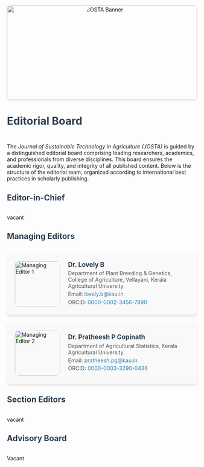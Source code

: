 
```{=html}
<style>

.banner-container {
  text-align: center;
  margin-bottom: 2em;
}

.banner-img {
  width: 100%;
  max-height: 250px;
  object-fit: cover;
  border-radius: 8px;
  box-shadow: 0 2px 4px rgba(0,0,0,0.1);
}

h1, h2 {
  color: #2c3e50;
  font-weight: 700;
  margin-bottom: 1.5em;
}

.editor-card {
  display: flex;
  align-items: center;
  background: #f9f9f9;
  padding: 1.5em;
  margin-bottom: 1.5em;
  border-radius: 8px;
  box-shadow: 0 4px 6px rgba(0,0,0,0.1);
  transition: transform 0.2s ease-in-out;
}

.editor-card:hover {
  transform: translateY(-5px);
}

.editor-img {
  width: 120px;
  height: 120px;
  object-fit: cover;
  border-radius: 10px;
  margin-right: 1.5em;
}

.editor-info {
  flex: 1;
}

.editor-info h3 {
  margin: 0;
  color: #2c3e50;
  font-size: 1.2em;
}

.editor-info p {
  margin: 0.3em 0;
  color: #555;
}

.editor-info a {
  color: #2980b9;
  text-decoration: none;
}

.editor-info a:hover {
  text-decoration: underline;
}

.section-editors, .technical-board, .advisory-board {
  display: grid;
  grid-template-columns: repeat(auto-fit, minmax(300px, 1fr));
  gap: 1.5em;
}

@media (max-width: 768px) {
  .editor-card {
    flex-direction: column;
    align-items: flex-start;
  }

  .editor-img {
    margin-bottom: 1em;
    margin-right: 0;
  }
}
</style>
```

```{=html}
<div class="banner-container">
  <img src="websitecover.jpg"
       alt="JOSTA Banner"
       class="banner-img">
</div>
```

# Editorial Board

The *Journal of Sustainable Technology in Agriculture (JOSTA)* is guided by a distinguished editorial board comprising leading researchers, academics, and professionals from diverse disciplines. This board ensures the academic rigor, quality, and integrity of all published content. Below is the structure of the editorial team, organized according to international best practices in scholarly publishing.

## Editor-in-Chief {.unnumbered}

vacant

<!-- ```{=html} -->

<!-- <div class="editor-card"> -->

<!--   <img src="images/eic.jpg" alt="Editor-in-Chief" class="editor-img"> -->

<!--   <div class="editor-info"> -->

<!--     <h3>Dr. John Doe</h3> -->

<!--     <p>Department of Agricultural Sciences, Global University</p> -->

<!--     <p>Email: <a href="mailto:john.doe@example.com">john.doe@example.com</a></p> -->

<!--     <p>ORCID: <a href="https://orcid.org/0000-0001-2345-6789">0000-0001-2345-6789</a></p> -->

<!--   </div> -->

<!-- </div> -->

<!-- ``` -->

## Managing Editors {.unnumbered}

```{=html}
<div class="editor-card">
  <img src="images/managing1.jpg" alt="Managing Editor 1" class="editor-img">
  <div class="editor-info">
    <h3>Dr. Lovely B</h3>
    <p>Department of Plant Breeding & Genetics, College of Agriculture, Vellayani, Kerala Agricultural University</p>
    <p>Email: <a href="mailto:lovely.b@kau.in">lovely.b@kau.in</a></p>
    <p>ORCID: <a href="https://orcid.org/0000-0002-3456-7890">0000-0002-3456-7890</a></p>
  </div>
</div>
<div class="editor-card">
  <img src="https://firebasestorage.googleapis.com/v0/b/raisins-2025.firebasestorage.app/o/JOSTA%2Feditors%2Fmy%20photo.jpg?alt=media" alt="Managing Editor 2" class="editor-img">
  <div class="editor-info">
    <h3>Dr. Pratheesh P Gopinath</h3>
    <p>Department of Agricultural Statistics, Kerala Agricultural University</p>
    <p>Email: <a href="mailto:pratheesh.pg@kau.in">pratheesh.pg@kau.in</a></p>
    <p>ORCID: <a href="https://orcid.org/0000-0003-3290-0436">0000-0003-3290-0436</a></p>
  </div>
</div>
```

## Section Editors {.unnumbered}

vacant

<!-- ```{=html} -->

<!-- <div class="section-editors"> -->

<!--   <div class="editor-card"> -->

<!--     <img src="images/section-editors.jpg" alt="Section Editor 1" class="editor-img"> -->

<!--     <div class="editor-info"> -->

<!--       <h3>Dr. Alice Brown</h3> -->

<!--       <p>Sustainable Agronomy, Global AgriTech Institute</p> -->

<!--     </div> -->

<!--   </div> -->

<!--   <div class="editor-card"> -->

<!--     <img src="images/section-editors.jpg" alt="Section Editor 2" class="editor-img"> -->

<!--     <div class="editor-info"> -->

<!--       <h3>Dr. David Lee</h3> -->

<!--       <p>Renewable Energy in Agriculture, Energy Research Center</p> -->

<!--     </div> -->

<!--   </div> -->

<!--   <div class="editor-card"> -->

<!--     <img src="images/section-editors.jpg" alt="Section Editor 3" class="editor-img"> -->

<!--     <div class="editor-info"> -->

<!--       <h3>Dr. Emma Wilson</h3> -->

<!--       <p>Precision Farming and ICT, TechFarm University</p> -->

<!--     </div> -->

<!--   </div> -->

<!-- </div> -->

<!-- ``` -->

<!-- ## Technical Board {.unnumbered} -->

<!-- ```{=html} -->

<!-- <div class="technical-board"> -->

<!--   <div class="editor-card"> -->

<!--     <img src="images/technical-board.jpg" alt="Technical Editor" class="editor-img"> -->

<!--     <div class="editor-info"> -->

<!--       <h3>Mr. Michael Green</h3> -->

<!--       <p>Technical Editor & Systems Manager, Kerala</p> -->

<!--     </div> -->

<!--   </div> -->

<!--   <div class="editor-card"> -->

<!--     <img src="images/technical-board.jpg" alt="Web Support" class="editor-img"> -->

<!--     <div class="editor-info"> -->

<!--       <h3>Ms. Sarah Johnson</h3> -->

<!--       <p>Web & Production Support, Tech Institute</p> -->

<!--     </div> -->

<!--   </div> -->

<!-- </div> -->

<!-- ``` -->

## Advisory Board {.unnumbered}

Vacant

<!-- ```{=html} -->

<!-- <div class="advisory-board"> -->

<!--   <div class="editor-card"> -->

<!--     <img src="images/advisory-board.jpg" alt="Advisory Board Member 1" class="editor-img"> -->

<!--     <div class="editor-info"> -->

<!--       <h3>Prof. Elizabeth Carter</h3> -->

<!--       <p>Retired Professor, Agricultural Engineering, International University</p> -->

<!--       <p>Email: <a href="mailto:elizabeth.carter@example.com">elizabeth.carter@example.com</a></p> -->

<!--       <p>ORCID: <a href="https://orcid.org/0000-0004-5678-9012">0000-0004-5678-9012</a></p> -->

<!--     </div> -->

<!--   </div> -->

<!--   <div class="editor-card"> -->

<!--     <img src="images/advisory-board.jpg" alt="Advisory Board Member 2" class="editor-img"> -->

<!--     <div class="editor-info"> -->

<!--       <h3>Dr. Anil Sharma</h3> -->

<!--       <p>Senior Scientist, Center for Sustainable Innovation, India</p> -->

<!--       <p>Email: <a href="mailto:anil.sharma@example.com">anil.sharma@example.com</a></p> -->

<!--       <p>ORCID: <a href="https://orcid.org/0000-0005-6789-0123">0000-0005-6789-0123</a></p> -->

<!--     </div> -->

<!--   </div> -->

<!--   <div class="editor-card"> -->

<!--     <img src="images/advisory-board.jpg" alt="Advisory Board Member 3" class="editor-img"> -->

<!--     <div class="editor-info"> -->

<!--       <h3>Dr. Sofia Mendes</h3> -->

<!--       <p>Expert in Climate-Smart Agriculture, Global Sustainability Network</p> -->

<!--       <p>Email: <a href="mailto:sofia.mendes@example.com">sofia.mendes@example.com</a></p> -->

<!--       <p>ORCID: <a href="https://orcid.org/0000-0006-7890-1234">0000-0006-7890-1234</a></p> -->

<!--     </div> -->

<!--   </div> -->

<!-- </div> -->

<!-- ``` -->
